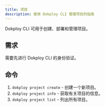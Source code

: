 ```yaml
---
title: 项目
description: 使用 Dokploy CLI 管理项目的指南
---
```


Dokploy CLI 可用于创建、部署和管理项目。

## 需求

需要先进行 Dokploy CLI 的身份验证。

## 命令

1. `dokploy project create` - 创建一个新项目。
2. `dokploy project info` - 获取有关项目的信息。
3. `dokploy project list` - 列出所有项目。
